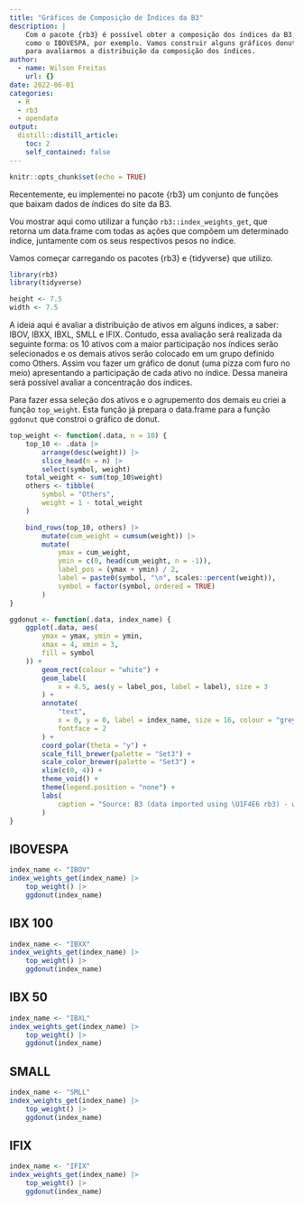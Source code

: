 ```yaml
---
title: "Gráficos de Composição de Índices da B3"
description: |
    Com o pacote {rb3} é possível obter a composição dos índices da B3,
    como o IBOVESPA, por exemplo. Vamos construir alguns gráficos donuts
    para avaliarmos a distribuição da composição dos índices.
author:
  - name: Wilson Freitas
    url: {}
date: 2022-06-01
categories:
  - R
  - rb3
  - opendata
output:
  distill::distill_article:
    toc: 2
    self_contained: false
---
```


```r
knitr::opts_chunk$set(echo = TRUE)
```

Recentemente, eu implementei no pacote {rb3} um conjunto de funções que baixam dados de índices do
site da B3.

Vou mostrar aqui como utilizar a função `rb3::index_weights_get`, que retorna um data.frame com
todas as ações que compõem um determinado índice, juntamente com os seus respectivos pesos no
índice.

Vamos começar carregando os pacotes {rb3} e {tidyverse} que utilizo.

```r
library(rb3)
library(tidyverse)
```

```r
height <- 7.5
width <- 7.5
```

A ideia aqui é avaliar a distribuição de ativos em alguns índices, a saber: IBOV, IBXX, IBXL, SMLL
e IFIX.
Contudo, essa avaliação será realizada da seguinte forma: os 10 ativos com a maior participação nos
índices serão selecionados e os demais ativos serão colocado em um grupo definido como Others.
Assim vou fazer um gráfico de donut (uma pizza com furo no meio) apresentando a participação de
cada ativo no índice.
Dessa maneira será possível avaliar a concentração dos índices.

Para fazer essa seleção dos ativos e o agrupemento dos demais eu criei a função `top_weight`.
Esta função já prepara o data.frame para a função `ggdonut` que constroi o gráfico de donut.

```r
top_weight <- function(.data, n = 10) {
    top_10 <- .data |>
        arrange(desc(weight)) |>
        slice_head(n = n) |>
        select(symbol, weight)
    total_weight <- sum(top_10$weight)
    others <- tibble(
        symbol = "Others",
        weight = 1 - total_weight
    )

    bind_rows(top_10, others) |>
        mutate(cum_weight = cumsum(weight)) |>
        mutate(
            ymax = cum_weight,
            ymin = c(0, head(cum_weight, n = -1)),
            label_pos = (ymax + ymin) / 2,
            label = paste0(symbol, "\n", scales::percent(weight)),
            symbol = factor(symbol, ordered = TRUE)
        )
}

ggdonut <- function(.data, index_name) {
    ggplot(.data, aes(
        ymax = ymax, ymin = ymin,
        xmax = 4, xmin = 3,
        fill = symbol
    )) +
        geom_rect(colour = "white") +
        geom_label(
            x = 4.5, aes(y = label_pos, label = label), size = 3
        ) +
        annotate(
            "text",
            x = 0, y = 0, label = index_name, size = 16, colour = "grey",
            fontface = 2
        ) +
        coord_polar(theta = "y") +
        scale_fill_brewer(palette = "Set3") +
        scale_color_brewer(palette = "Set3") +
        xlim(c(0, 4)) +
        theme_void() +
        theme(legend.position = "none") +
        labs(
            caption = "Source: B3 (data imported using \U1F4E6 rb3) - wilsonfreitas"
        )
}
```

## IBOVESPA

```r
index_name <- "IBOV"
index_weights_get(index_name) |>
    top_weight() |>
    ggdonut(index_name)
```

## IBX 100

```r
index_name <- "IBXX"
index_weights_get(index_name) |>
    top_weight() |>
    ggdonut(index_name)
```

## IBX 50

```r
index_name <- "IBXL"
index_weights_get(index_name) |>
    top_weight() |>
    ggdonut(index_name)
```

## SMALL

```r
index_name <- "SMLL"
index_weights_get(index_name) |>
    top_weight() |>
    ggdonut(index_name)
```

## IFIX

```r
index_name <- "IFIX"
index_weights_get(index_name) |>
    top_weight() |>
    ggdonut(index_name)
```
